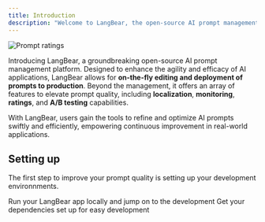 ```yaml
---
title: Introduction
description: "Welcome to LangBear, the open-source AI prompt management platform."
---
```


![Prompt ratings](./images/prompt-versioning.png)

Introducing LangBear, a groundbreaking open-source AI prompt management platform. Designed to
enhance the agility and efficacy of AI applications, LangBear allows for **on-the-fly editing
and deployment of prompts to production**. Beyond the management, it offers an array of
features to elevate prompt quality, including **localization**, **monitoring**, **ratings**,
and **A/B testing** capabilities.

With LangBear, users gain the tools to refine and optimize AI prompts
swiftly and efficiently, empowering continuous improvement in real-world applications.

## Setting up

The first step to improve your prompt quality is setting up your development environnments.

<CardGroup cols={2}>
  <Card
    title="Run LangBear App"
    icon="check"
    href="/quickstart#running-langbear-application"
  >
    Run your LangBear app locally and jump on to the development
  </Card>
  <Card
    title="Setup Development"
    icon="dev"
    href="/quickstart#setting-up-your-development"
  >
    Get your dependencies set up for easy development
  </Card>
</CardGroup>
